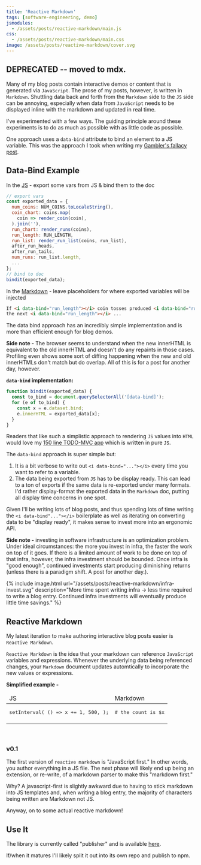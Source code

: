 ```yaml
---
title: 'Reactive Markdown'
tags: [software-engineering, demo]
jsmodules:
  - /assets/posts/reactive-markdown/main.js
css:
  - /assets/posts/reactive-markdown/main.css
image: /assets/posts/reactive-markdown/cover.svg
---
```



## DEPRECATED -- moved to mdx.

Many of my blog posts contain interactive demos or content that is generated via `JavaScript`. The prose of my posts, however, is written in `Markdown`. Shuttling data back and forth from the `Markdown` side to the `JS` side can be annoying, especially when data from `JavaScript` needs to be displayed inline with the markdown and updated in real time.

I've experimented with a few ways. The guiding principle around these experiments is to do as much as possible with as little code as possible.

One approach uses a `data-bind` attribute to bind an element to a JS variable. This was the approach I took when writing my [Gambler's fallacy post](/2021-01-26-regression-mean-vs-gambler/).<!--truncate-->

## Data-Bind Example

In the [JS](https://github.com/tantaman/tantaman.github.io/blob/e11824ea7415f15a765d71aeedfdf6a688bffb75/assets/posts/regression-mean-vs-gambler.js#L168-L202) - export some vars from JS & bind them to the doc

```js
// export vars
const exported_data = {
  num_coins: NUM_COINS.toLocaleString(),
  coin_chart: coins.map(
    coin => render_coin(coin),
  ).join(''),
  run_chart: render_runs(coins),
  run_length: RUN_LENGTH,
  run_list: render_run_list(coins, run_list),
  after_run_heads,
  after_run_tails,
  num_runs: run_list.length,
  ...
};
// bind to doc
bindit(exported_data);
```

In the [Markdown](https://raw.githubusercontent.com/tantaman/tantaman.github.io/master/_posts/2021-01-26-regression-mean-vs-gambler.markdown) - leave placeholders for where exported variables will be injected

```md
If <i data-bind="run_length"></i> coin tosses produced <i data-bind="run_length"></i> heads,
the next <i data-bind="run_length"></i> ...
```

The data bind approach has an incredibly simple implementation and is more than efficient enough for blog demos.

**Side note -** The browser seems to understand when the new innerHTML is equivalent to the old innerHTML and doesn't do any repaints in those cases. Profiling even shows some sort of diffing happening when the new and old innerHTMLs don't match but do overlap. All of this is for a post for another day, however.

**`data-bind` implementation:**

```js
function bindit(exported_data) {
  const to_bind = document.querySelectorAll('[data-bind]');
  for (e of to_bind) {
    const x = e.dataset.bind;
    e.innerHTML = exported_data[x];
  }
}
```

Readers that like such a simplistic approach to rendering `JS` values into `HTML` would love my [150 line TODO-MVC app](https://github.com/tantaman/fk-your-frameworks-todomvc) which is written in pure `JS`.

The `data-bind` approach is super simple but:

1. It is a bit verbose to write out `<i data-bind="..."></i>` every time you want to refer to a variable.
2. The data being exported from `JS` has to be display ready. This can lead to a ton of exports if the same data is re-exported under many formats. I'd rather display-format the exported data in the `Markdown` doc, putting all display time concerns in one spot.

Given I'll be writing lots of blog posts, and thus spending lots of time writing the `<i data-bind"..."></i>` boilerplate as well as iterating on converting data to be "display ready", it makes sense to invest more into an ergonomic API.

**Side note -** investing in software infrastructure is an optimization problem. Under ideal circumstances: the more you invest in infra, the faster the work on top of it goes. If there is a limited amount of work to be done on top of that infra, however, the infra investment should be bounded. Once infra is "good enough", continued investments start producing diminishing returns (unless there is a paradigm shift. A post for another day.).

{% include image.html url="/assets/posts/reactive-markdown/infra-invest.svg" description="More time spent writing infra -> less time required to write a blog entry. Continued infra investments will eventually produce little time savings." %}

## Reactive Markdown

My latest iteration to make authoring interactive blog posts easier is `Reactive Markdown`.

`Reactive Markdown` is the idea that your markdown can reference `JavaScript` variables and expressions. Whenever the underlying data being referenced changes, your `Markdown` document updates automtically to incorporate the new values or expressions.

**Simplified example -**

<div className="rmd-illustration">
  <table>
    <thead>
      <tr>
        <td>JS</td>
        <td>Markdown</td>
      </tr>
    </thead>
    <tbody>
      <tr>
        <td>
          <pre>setInterval( () => x += 1, 500, );</pre>
        </td>
        <td>
          <pre># the count is $x</pre>
        </td>
      </tr>
      <tr>
        <td></td>
        <td id="simplified-example"></td>
      </tr>
    </tbody>
  </table>
</div>
<br />

### v0.1

The first version of `reactive markdown` is "JavaScript first." In other words, you author everything in a JS file. The next phase will likely end up being an extension, or re-write, of a markdown parser to make this "markdown first."

Why? A javascript-first is slightly awkward due to having to stick markdown into JS templates and, when writing a blog entry, the majority of characters being written are Markdown not JS.

Anyway, on to some actual reactive markdown!

<div id="doc"></div>

## Use It

The library is currently called "publisher" and is available [here](https://github.com/tantaman/tantaman.github.io/blob/master/assets/js/publisher.js).

If/when it matures I'll likely split it out into its own repo and publish to npm.

